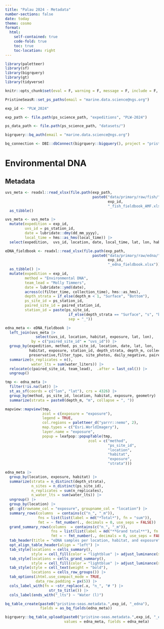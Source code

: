 ```yaml
---
title: "Palau 2024 - Metadata"
number-sections: false
date: today
theme: cosmo
format: 
  html:
    self-contained: true
    code-fold: true
    toc: true
    toc-location: right
---
```


```r
library(paletteer)
library(sf)
library(bigrquery)
library(gt)
library(tidyverse)

knitr::opts_chunk$set(eval = F, warning = F, message = F, include = F, echo = F)

PristineSeasR::set_ps_paths(email = "marine.data.science@ngs.org")

exp_id <- "PLW_2024"

exp_path <- file.path(ps_science_path, "expeditions", "PLW-2024")

ps_data_path <- file.path(ps_science_path, "datasets/")

bigrquery::bq_auth(email = "marine.data.science@ngs.org")

bq_connection <- DBI::dbConnect(bigrquery::bigquery(), project = "pristine-seas")
```

# Environmental DNA

## Metadata

```r
uvs_meta <- readxl::read_xlsx(file.path(exp_path, 
                                        paste0("data/primary/raw/fish/",
                                               exp_id,
                                               "_fish_fieldbook_AMF.xlsx"))) |> 
  as_tibble()

uvs_meta <- uvs_meta |> 
  mutate(expedition = exp_id, 
         uvs_id = ps_station_id,
         date = lubridate::dmy(dd_mm_yyyy),
         local_time = hms::as_hms(local_time)) |> 
  select(expedition,  uvs_id, location, date, local_time, lat, lon, habitat, exposure, alternative_site_id, everything(), -dd_mm_yyyy, -sand_number, -sand_m, -ps_station_id, -team_lead)
```


```r
eDNA_fieldbook <- readxl::read_xlsx(file.path(exp_path, 
                                        paste0("data/primary/raw/edna/",
                                               exp_id,
                                               "_edna_fieldbook.xlsx"))) |> 
  as_tibble() |> 
  mutate(expedition = exp_id, 
         method = "Environmental DNA",
         team_lead = "Molly Timmers",
         date = lubridate::ymd(date),
         across(c(filter_time, collection_time), hms::as_hms),
         depth_strata = if_else(depth_m < 1, "Surface", "Bottom"),
         ps_site_id = ps_station_id,
         paired_site_id = paired_station_id,
         station_id = paste(ps_site_id, 
                             if_else(depth_strata == "Surface", "s", "b"),
                             sep = "_"))

edna_meta <- eDNA_fieldbook |> 
  left_join(uvs_meta |> 
              select(uvs_id, location, habitat, exposure, lat, lon), 
            by = c("paired_site_id" = "uvs_id")) |>
  group_by(expedition, method, ps_site_id, location, date, lat, lon,
           habitat, exposure, station_id, depth_strata, depth_m, collection_time, filter_time,
           preservative,filter_type, site_photos, daily_negative, paired_site_id, team_lead) |> 
  summarize(n_replicates = n(),
            water_lts = sum(water_liters)) |> 
  relocate(c(paired_site_id, team_lead),  .after = last_col()) |> 
  ungroup()
```

```r
tmp <- edna_meta |> 
  filter(!is.na(lat)) |> 
  st_as_sf(coords = c("lon", "lat"), crs = 4326) |> 
  group_by(method, ps_site_id, location, habitat, exposure, geometry) |> 
  summarize(strata = paste0(depth_m, "m", collapse = ", "))

mapview::mapview(tmp,
                 zcol = c(exposure = "exposure"), 
                 legend = TRUE,
                 col.regions = paletteer_d("yarrr::nemo", 2),
                 map.types = c("Esri.WorldImagery"),
                 layer.name = "exposure",
                 popup = leafpop::popupTable(tmp,
                                      zcol = c("method",
                                               "ps_site_id",
                                               "location",
                                               "habitat",
                                               "exposure",
                                               "strata")))
```

```r
edna_meta |> 
  group_by(location, exposure, habitat) |> 
  summarize(strata = n_distinct(depth_strata),
            n_sites = n_distinct(ps_site_id),
            n_replicates = sum(n_replicates),
            n_water_lts = sum(water_lts)) |> 
  ungroup() |> 
  group_by(location) |> 
  gt::gt(rowname_col = "exposure", groupname_col = "location") |> 
  summary_rows(columns  = contains(c("n_", "_m")),
               fns = list(list(label = md("*Total*"), fn = "sum")),
               fmt = ~ fmt_number(., decimals = 0, use_seps = FALSE)) |> 
  grand_summary_rows(columns  = contains(c("n_", "_m")),
                     fns = list(list(label = md("**Grand total**"), fn = "sum")),
                     fmt = ~ fmt_number(., decimals = 0, use_seps = FALSE)) |> 
  tab_header(title = "eDNA samples per location, habitat, and exposure") |>
  opt_align_table_header(align = "left") |> 
  tab_style(locations = cells_summary(),
            style = cell_fill(color = "lightblue" |> adjust_luminance(steps = +1))) |> 
  tab_style(locations = cells_grand_summary(),
            style = cell_fill(color = "lightblue" |> adjust_luminance(steps = +2))) |> 
  tab_style(style = cell_text(weight = "bold"),
            locations = cells_row_groups()) |> 
  tab_options(ihtml.use_compact_mode = TRUE,
              data_row.padding = px(5)) |> 
  cols_label_with(fn = ~str_replace(.x, "n_", "# ") |> 
                    str_to_title()) |> 
  cols_label(ends_with("_lts") ~ "Water (l)")
```

```r
bq_table_create(paste0("pristine-seas.metadata.",exp_id, "_edna"), 
                fields = as_bq_fields(edna_meta))

bigrquery::bq_table_upload(paste0("pristine-seas.metadata.",exp_id, "_edna"), 
                           values = edna_meta, fields = edna_meta)
```

